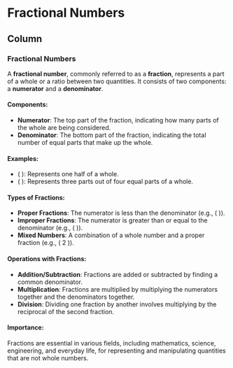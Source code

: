 Fractional Numbers {data-navmenu="Fractional Numbers"}
==================================

Column{.tabset}
-------------------------------------------------

### Fractional Numbers 


A **fractional number**, commonly referred to as a **fraction**, represents a part of a whole or a ratio between two quantities. It consists of two components: a **numerator** and a **denominator**.

#### Components:
- **Numerator**: The top part of the fraction, indicating how many parts of the whole are being considered.
- **Denominator**: The bottom part of the fraction, indicating the total number of equal parts that make up the whole.

#### Examples:
- \( \frac{1}{2} \): Represents one half of a whole.
- \( \frac{3}{4} \): Represents three parts out of four equal parts of a whole.

#### Types of Fractions:
- **Proper Fractions**: The numerator is less than the denominator (e.g., \( \frac{3}{7} \)).
- **Improper Fractions**: The numerator is greater than or equal to the denominator (e.g., \( \frac{5}{3} \)).
- **Mixed Numbers**: A combination of a whole number and a proper fraction (e.g., \( 2 \frac{1}{2} \)).

#### Operations with Fractions:
- **Addition/Subtraction**: Fractions are added or subtracted by finding a common denominator.
- **Multiplication**: Fractions are multiplied by multiplying the numerators together and the denominators together.
- **Division**: Dividing one fraction by another involves multiplying by the reciprocal of the second fraction.

#### Importance:
Fractions are essential in various fields, including mathematics, science, engineering, and everyday life, for representing and manipulating quantities that are not whole numbers.

